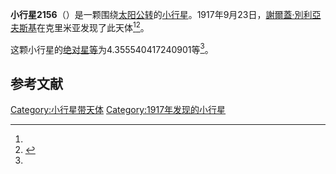 {{Infobox planet
| bgcolour = #FFFFC0
| name = 2156 Kate
| symbol = 
| image = 
| caption = 
| discovery = yes
| discovery_ref = 
| discoverer = [[謝爾蓋·別利亞夫斯基|謝爾蓋·別利亞夫斯基]]
| discovery_site = [[克里米亚|克里米亚]] 
| discovered = 1917年9月23日
| designations = yes
| mp_name = 
| named_after = 
| alt_names = A917 SH/ 1937 PK / 1954 UT2 / 1956 GP / 1957 QK / 1969 BE / 1970 LK / 1974 RL1 / 1976 GK1 / 1979 BC
| mp_category = [[主带小行星|主带小行星]]
| orbit_ref = <ref name="a">[http://ssd.jpl.nasa.gov/sbdb.cgi?sstr=2156 2156 Kate] {{Wayback|url=http://ssd.jpl.nasa.gov/sbdb.cgi?sstr=2156 |date=20210829235753 }}，小行星數據庫瀏覽器（JPL Small-Body Database Browser）－[[美国国家航空航天局|美国国家航空航天局]]喷气推进实验室</ref>
| epoch = 2456400.5 (2013年4月18日更新)
| aphelion = {{convert|2.693723425542452|AU|km|3|abbr=on|lk=out}}
| perihelion = {{convert|1.790272027605226|AU|km|3|abbr=on}}
| semimajor = {{convert|2.241997726573839|AU|km|3|abbr=on}}
| eccentricity = 0.201483567
| period = 1226.17139 [[日|日]]<br />3.36[[儒略年|儒略年]]
| avg_speed = 
| inclination = 5.348652354548173
| asc_node = 17.20311615625118
| mean_anomaly = 
| arg_peri = 4.355540417240901
| satellites = 
| physical_characteristics = yes
| dimensions = 
| mass = 
| density = 
| surface_grav = 
| escape_velocity = 
| sidereal_day = 
| axial_tilt = 
| pole_ecliptic_lat = 
| pole_ecliptic_lon = 
| albedo = 
| temperatures= 
| temp_name1 = 
| mean_temp_1 = 
| max_temp_1 = 
| temp_name2 = 
| max_temp_2 = 
| spectral_type = 
| abs_magnitude = 4.355540417240901
}}

'''小行星2156'''（{{lang-en|2156 Kate}}）是一颗围绕[[太阳|太阳]][[公转|公转]]的[[小行星|小行星]]。1917年9月23日，[[謝爾蓋·別利亞夫斯基|謝爾蓋·別利亞夫斯基]]在克里米亚发现了此天体<ref name="a" /><ref>{{cite news|title=小行星列表|url=http://cfa-www.harvard.edu/iau/lists/NumberedMPs.txt|accessdate=2013-07-08|newspaper=哈佛大学|archive-date=2008-05-17|archive-url=https://web.archive.org/web/20080517010638/http://cfa-www.harvard.edu/iau/lists/NumberedMPs.txt|dead-url=no}}</ref>。

这颗小行星的[[绝对星等|绝对星等]]为4.355540417240901等<ref name="a" />。

==参考文献==
{{reflist}}
{{Minor Planet Number|[[小行星2155|小行星2155]]|[[小行星2157|小行星2157]]}}

{{小天体}}

[[Category:小行星带天体|Category:小行星带天体]]
[[Category:1917年发现的小行星|Category:1917年发现的小行星]]

{{asteroid-stub}}